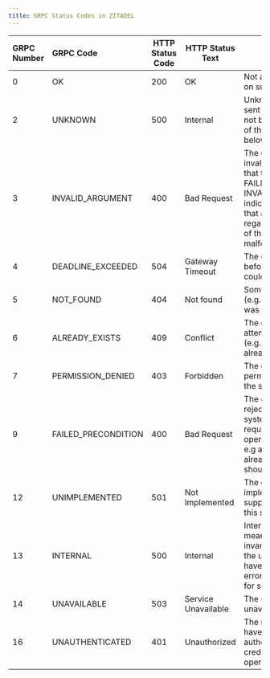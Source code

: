 ```yaml
---
title: GRPC Status Codes in ZITADEL
---
```


| GRPC Number    | GRPC Code                 | HTTP Status Code | HTTP Status Text             |Description                                                                                                                           |
| :---------| :------------------- | ------------------ | ------------- | -------------------------------------------------------------------------------------------------------------------------- |
| 0         | OK                   | 200 |OK              | Not an error; returned on success.                              |
| 2         | UNKNOWN              | 500 |Internal        | Unknown error, this is sent if the error could not be identified as one of the errors described below |
| 3         | INVALID_ARGUMENT     | 400 |Bad Request     | The client specified an invalid argument. Note that this differs from FAILED_PRECONDITION. INVALID_ARGUMENT indicates arguments that are problematic regardless of the state of the system (e.g., a malformed file name).                                                              |
| 4         | DEADLINE_EXCEEDED    | 504 |Gateway Timeout | The deadline expired before the operation could complete.                                                               |
| 5         | NOT_FOUND            | 404 |Not found       | Some requested entity (e.g. user or project) was not found.                                                            |
| 6         | ALREADY_EXISTS       | 409 |Conflict        | The entity that a client attempted to create (e.g. user or project) already exists.                                                             |
| 7         | PERMISSION_DENIED    | 403 |Forbidden       |The caller does not have permission to execute the specified operation.                                                              |
| 9         | FAILED_PRECONDITION  | 400 |Bad Request     | The operation was rejected because the system is not in a state required for the operation's execution. e.g a project that is already deactivated, should be deactivated |
| 12        | UNIMPLEMENTED        | 501 |Not Implemented |The operation is not implemented or is not supported/enabled in this service.                                                              |
| 13        | INTERNAL             | 500 |Internal        |Internal errors. This means that some invariants expected by the underlying system have been broken. This error code is reserved for serious errors. |
| 14        | UNAVAILABLE          | 503 |Service Unavailable | The service is currently unavailable.                                                              |
| 16        | UNAUTHENTICATED      | 401 |Unauthorized    |The request does not have valid authentication credentials for the operation.      |

